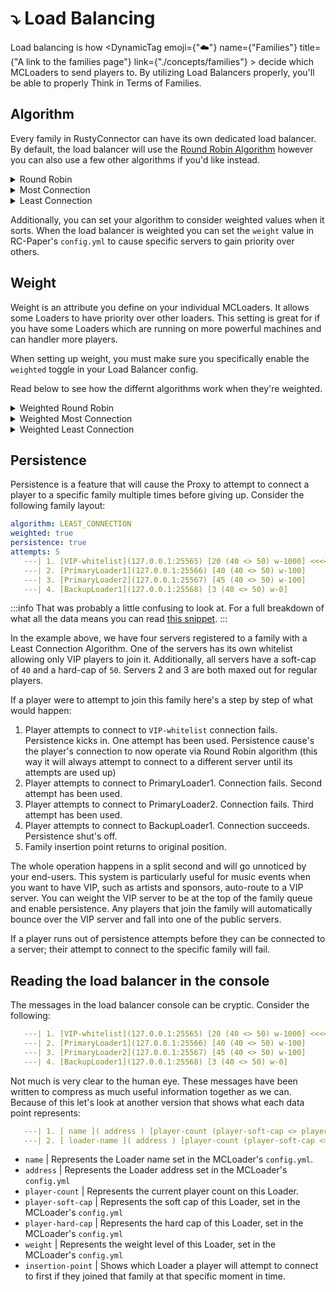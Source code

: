 # ⤵️ Load Balancing

Load balancing is how <DynamicTag emoji={"☁️"} name={"Families"} title={"A link to the families page"} link={"./concepts/families"} ></DynamicTag> decide which MCLoaders to send players to.
By utilizing Load Balancers properly, you'll be able to properly <TheLawTag>Think in Terms of Families</TheLawTag>.

## Algorithm
Every family in RustyConnector can have its own dedicated load balancer.
By default, the load balancer will use the [Round Robin Algorithm](https://www.nginx.com/resources/glossary/round-robin-load-balancing/) however you can also use a few other algorithms if you'd like instead.

<details>
    <summary>Round Robin</summary>
    <p>
        All Loaders are placed into a queue based on the order they get registered in.
        <br />
        Every time a connection occurs, the connection will be routed to the current Loader in the queue and the queue will iterate to the next Loader. 
        Once the load balancer reaches the end of the Loader queue, the load balancer will loop back to the beginning and start again.
    </p>
</details>
<details>
    <summary>Most Connection</summary>
    <p>
        Connects players to the Loader with the most players currently connected.
        This mode is best if you want to fill Loaders up as quickly as possible.
    </p>
</details>
<details>
    <summary>Least Connection</summary>
    <p>
        Connects players to the Loader with the fewest players currently connected.
        This mode is best if you want evenly distributed players across all Loaders.
    </p>
</details>

Additionally, you can set your algorithm to consider weighted values when it sorts. When the load balancer is weighted you can set the `weight` value in RC-Paper's `config.yml` to cause specific servers to gain priority over others.

## Weight
Weight is an attribute you define on your individual MCLoaders. It allows some Loaders to have priority over other loaders.
This setting is great for if you have some Loaders which are running on more powerful machines and can handler more players.

When setting up weight, you must make sure you specifically enable the `weighted` toggle in your Load Balancer config.

Read below to see how the differnt algorithms work when they're weighted.

<details>
    <summary>Weighted Round Robin</summary>
    <p>
        All Loaders are placed into a queue based on the order they get registered in.
        Loaders are then sorted in descending order based on weight level.
        <br />
        Every time a connection occurs, the connection will be routed to the current Loader in the queue and the queue will iterate to the next Loader. 
        Once the load balancer reaches the end of the Loader queue, the load balancer will loop back to the beginning and start again.
    </p>
</details>
<details>
    <summary>Weighted Most Connection</summary>
    <p>
        Connects players to the Loader with the highest weight and most players currently connected.
        This mode is best if you want to fill Loaders up as quickly as possible.
    </p>
</details>
<details>
    <summary>Weighted Least Connection</summary>
    <p>
        Connects players to the Loader with the highest weight and least players currently connected.
        This mode is best if you want evenly distributed players across all Loaders.
    </p>
</details>

## Persistence
Persistence is a feature that will cause the Proxy to attempt to connect a player to a specific family multiple times before giving up. Consider the following family layout:
```yml
algorithm: LEAST_CONNECTION
weighted: true
persistence: true
attempts: 5
   ---| 1. [VIP-whitelist](127.0.0.1:25565) [20 (40 <> 50) w-1000] <<<<<
   ---| 2. [PrimaryLoader1](127.0.0.1:25566) [40 (40 <> 50) w-100]
   ---| 3. [PrimaryLoader2](127.0.0.1:25567) [45 (40 <> 50) w-100]
   ---| 4. [BackupLoader1](127.0.0.1:25568) [3 (40 <> 50) w-0]
```
:::info
That was probably a little confusing to look at. For a full breakdown of what all the data means you can read [this snippet](#reading-the-load-balancer-in-the-console).
:::

In the example above, we have four servers registered to a family with a Least Connection Algorithm.
One of the servers has its own whitelist allowing only VIP players to join it.
Additionally, all servers have a soft-cap of `40` and a hard-cap of `50`. Servers 2 and 3 are both maxed out for regular players.

If a player were to attempt to join this family here's a step by step of what would happen:
1. Player attempts to connect to `VIP-whitelist` connection fails.
   Persistence kicks in. One attempt has been used. Persistence cause's the player's connection to now operate via Round Robin algorithm (this way it will always attempt to connect to a different server until its attempts are used up)
2. Player attempts to connect to PrimaryLoader1. Connection fails. Second attempt has been used.
3. Player attempts to connect to PrimaryLoader2. Connection fails. Third attempt has been used.
4. Player attempts to connect to BackupLoader1. Connection succeeds. Persistence shut's off.
5. Family insertion point returns to original position.

The whole operation happens in a split second and will go unnoticed by your end-users.
This system is particularly useful for music events when you want to have VIP, such as artists and sponsors, auto-route to a VIP server. You can weight the VIP server to be at the top of the family queue and enable persistence. Any players that join the family will automatically bounce over the VIP server and fall into one of the public servers.

If a player runs out of persistence attempts before they can be connected to a server; their attempt to connect to the specific family will fail.

## Reading the load balancer in the console
The messages in the load balancer console can be cryptic. Consider the following:
```yml
   ---| 1. [VIP-whitelist](127.0.0.1:25565) [20 (40 <> 50) w-1000] <<<<<
   ---| 2. [PrimaryLoader1](127.0.0.1:25566) [40 (40 <> 50) w-100]
   ---| 3. [PrimaryLoader2](127.0.0.1:25567) [45 (40 <> 50) w-100]
   ---| 4. [BackupLoader1](127.0.0.1:25568) [3 (40 <> 50) w-0]
```
Not much is very clear to the human eye. These messages have been written to compress as much useful information together as we can. Because of this let's look at another version that shows what each data point represents:
```yml
   ---| 1. [ name ]( address ) [player-count (player-soft-cap <> player-hard-cap) weight] <<<<< insertion-point
   ---| 2. [ loader-name ]( address ) [player-count (player-soft-cap <> player-hard-cap) weight]
```
- `name` | Represents the Loader name set in the MCLoader's `config.yml`.
- `address` | Represents the Loader address set in the MCLoader's `config.yml`
- `player-count` | Represents the current player count on this Loader.
- `player-soft-cap` | Represents the soft cap of this Loader, set in the MCLoader's `config.yml`
- `player-hard-cap` | Represents the hard cap of this Loader, set in the MCLoader's `config.yml`
- `weight` | Represents the weight level of this Loader, set in the MCLoader's `config.yml`
- `insertion-point` | Shows which Loader a player will attempt to connect to first if they joined that family at that specific moment in time.